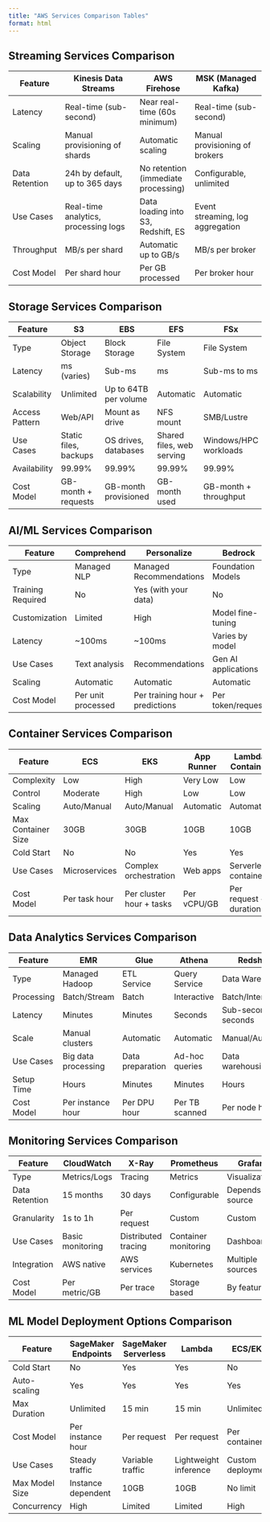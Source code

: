 ```yaml
---
title: "AWS Services Comparison Tables"
format: html
---
```


## Streaming Services Comparison

| Feature | Kinesis Data Streams | AWS Firehose | MSK (Managed Kafka) |
|---------|---------------------|--------------|-------------------|
| Latency | Real-time (sub-second) | Near real-time (60s minimum) | Real-time (sub-second) |
| Scaling | Manual provisioning of shards | Automatic scaling | Manual provisioning of brokers |
| Data Retention | 24h by default, up to 365 days | No retention (immediate processing) | Configurable, unlimited |
| Use Cases | Real-time analytics, processing logs | Data loading into S3, Redshift, ES | Event streaming, log aggregation |
| Throughput | MB/s per shard | Automatic up to GB/s | MB/s per broker |
| Cost Model | Per shard hour | Per GB processed | Per broker hour |

## Storage Services Comparison

| Feature | S3 | EBS | EFS | FSx |
|---------|-----|-----|-----|-----|
| Type | Object Storage | Block Storage | File System | File System |
| Latency | ms (varies) | Sub-ms | ms | Sub-ms to ms |
| Scalability | Unlimited | Up to 64TB per volume | Automatic | Automatic |
| Access Pattern | Web/API | Mount as drive | NFS mount | SMB/Lustre |
| Use Cases | Static files, backups | OS drives, databases | Shared files, web serving | Windows/HPC workloads |
| Availability | 99.99% | 99.99% | 99.99% | 99.99% |
| Cost Model | GB-month + requests | GB-month provisioned | GB-month used | GB-month + throughput |

## AI/ML Services Comparison

| Feature | Comprehend | Personalize | Bedrock | SageMaker |
|---------|------------|-------------|----------|-----------|
| Type | Managed NLP | Managed Recommendations | Foundation Models | ML Platform |
| Training Required | No | Yes (with your data) | No | Yes |
| Customization | Limited | High | Model fine-tuning | Complete control |
| Latency | ~100ms | ~100ms | Varies by model | Depends on deployment |
| Use Cases | Text analysis | Recommendations | Gen AI applications | Custom ML models |
| Scaling | Automatic | Automatic | Automatic | Manual/Auto |
| Cost Model | Per unit processed | Per training hour + predictions | Per token/request | Per instance hour |

## Container Services Comparison

| Feature | ECS | EKS | App Runner | Lambda Container |
|---------|-----|-----|------------|------------------|
| Complexity | Low | High | Very Low | Low |
| Control | Moderate | High | Low | Low |
| Scaling | Auto/Manual | Auto/Manual | Automatic | Automatic |
| Max Container Size | 30GB | 30GB | 10GB | 10GB |
| Cold Start | No | No | Yes | Yes |
| Use Cases | Microservices | Complex orchestration | Web apps | Serverless containers |
| Cost Model | Per task hour | Per cluster hour + tasks | Per vCPU/GB | Per request + duration |

## Data Analytics Services Comparison

| Feature | EMR | Glue | Athena | Redshift |
|---------|-----|------|--------|-----------|
| Type | Managed Hadoop | ETL Service | Query Service | Data Warehouse |
| Processing | Batch/Stream | Batch | Interactive | Batch/Interactive |
| Latency | Minutes | Minutes | Seconds | Sub-second to seconds |
| Scale | Manual clusters | Automatic | Automatic | Manual/Auto |
| Use Cases | Big data processing | Data preparation | Ad-hoc queries | Data warehousing |
| Setup Time | Hours | Minutes | Minutes | Hours |
| Cost Model | Per instance hour | Per DPU hour | Per TB scanned | Per node hour |

## Monitoring Services Comparison

| Feature | CloudWatch | X-Ray | Prometheus | Grafana |
|---------|------------|--------|------------|----------|
| Type | Metrics/Logs | Tracing | Metrics | Visualization |
| Data Retention | 15 months | 30 days | Configurable | Depends on source |
| Granularity | 1s to 1h | Per request | Custom | Custom |
| Use Cases | Basic monitoring | Distributed tracing | Container monitoring | Dashboarding |
| Integration | AWS native | AWS services | Kubernetes | Multiple sources |
| Cost Model | Per metric/GB | Per trace | Storage based | By features |

## ML Model Deployment Options Comparison

| Feature | SageMaker Endpoints | SageMaker Serverless | Lambda | ECS/EKS |
|---------|-------------------|---------------------|--------|----------|
| Cold Start | No | Yes | Yes | No |
| Auto-scaling | Yes | Yes | Yes | Yes |
| Max Duration | Unlimited | 15 min | 15 min | Unlimited |
| Cost Model | Per instance hour | Per request | Per request | Per container |
| Use Cases | Steady traffic | Variable traffic | Lightweight inference | Custom deployment |
| Max Model Size | Instance dependent | 10GB | 10GB | No limit |
| Concurrency | High | Limited | Limited | High |